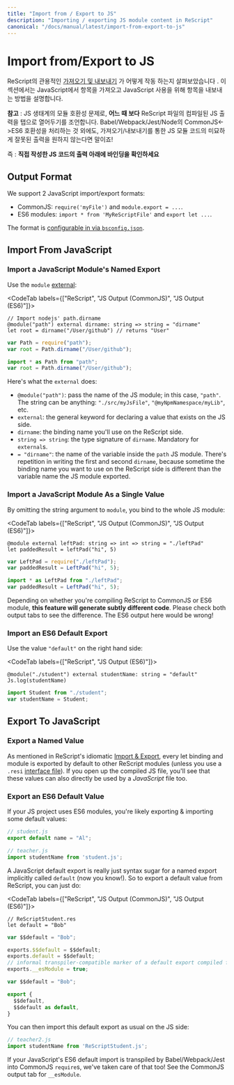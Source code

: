 ```yaml
---
title: "Import from / Export to JS"
description: "Importing / exporting JS module content in ReScript"
canonical: "/docs/manual/latest/import-from-export-to-js"
---
```


# Import from/Export to JS

ReScript의 관용적인 [가져오기 및 내보내기](https://green-labs.github.io/rescript-in-korean/Language-Features/22-Import-Export) 가 어떻게 작동 하는지 살펴보았습니다 . 이 섹션에서는 JavaScript에서 항목을 가져오고 JavaScript 사용을 위해 항목을 내보내는 방법을 설명합니다.

**참고** : JS 생태계의 모듈 호환성 문제로, **어느 때 보다** ReScript 파일의 컴파일된 JS 출력을 탭으로 열어두기를 조언합니다. 
Babel/Webpack/Jest/Node의 CommonJS<->ES6 호환성을 처리하는 것 외에도, 가져오기/내보내기를 통한 JS 모듈 코드의 미묘하게 잘못된 출력을 원하지 않는다면 말이죠!

즉 : **직접 작성한 JS 코드의 출력 아래에 바인딩을 확인하세요**

## Output Format

We support 2 JavaScript import/export formats:

- CommonJS: `require('myFile')` and `module.export = ...`.
- ES6 modules: `import * from 'MyReScriptFile'` and `export let ...`.

The format is [configurable in via `bsconfig.json`](build-configuration.md#package-specs).

## Import From JavaScript

### Import a JavaScript Module's Named Export

Use the `module` [external](external.md):

<CodeTab labels={["ReScript", "JS Output (CommonJS)", "JS Output (ES6)"]}>

```res example
// Import nodejs' path.dirname
@module("path") external dirname: string => string = "dirname"
let root = dirname("/User/github") // returns "User"
```
```js
var Path = require("path");
var root = Path.dirname("/User/github");
```
```js
import * as Path from "path";
var root = Path.dirname("/User/github");
```

</CodeTab>

Here's what the `external` does:

- `@module("path")`: pass the name of the JS module; in this case, `"path"`. The string can be anything: `"./src/myJsFile"`, `"@myNpmNamespace/myLib"`, etc.
- `external`: the general keyword for declaring a value that exists on the JS side.
- `dirname`: the binding name you'll use on the ReScript side.
- `string => string`: the type signature of `dirname`. Mandatory for `external`s.
- `= "dirname"`: the name of the variable inside the `path` JS module. There's repetition in writing the first and second `dirname`, because sometime the binding name you want to use on the ReScript side is different than the variable name the JS module exported.

### Import a JavaScript Module As a Single Value

By omitting the string argument to `module`, you bind to the whole JS module:

<CodeTab labels={["ReScript", "JS Output (CommonJS)", "JS Output (ES6)"]}>

```res example
@module external leftPad: string => int => string = "./leftPad"
let paddedResult = leftPad("hi", 5)
```
```js
var LeftPad = require("./leftPad");
var paddedResult = LeftPad("hi", 5);
```
```js
import * as LeftPad from "./leftPad";
var paddedResult = LeftPad("hi", 5);
```

</CodeTab>

Depending on whether you're compiling ReScript to CommonJS or ES6 module, **this feature will generate subtly different code**. Please check both output tabs to see the difference. The ES6 output here would be wrong!

### Import an ES6 Default Export

Use the value `"default"` on the right hand side:

<CodeTab labels={["ReScript", "JS Output (ES6)"]}>

```res example
@module("./student") external studentName: string = "default"
Js.log(studentName)
```
```js
import Student from "./student";
var studentName = Student;
```

</CodeTab>

## Export To JavaScript

### Export a Named Value

As mentioned in ReScript's idiomatic [Import & Export](import-export.md), every let binding and module is exported by default to other ReScript modules (unless you use a `.resi` [interface file](module#signatures)). If you open up the compiled JS file, you'll see that these values can also directly be used by a _JavaScript_ file too.

### Export an ES6 Default Value

If your JS project uses ES6 modules, you're likely exporting & importing some default values:

```js
// student.js
export default name = "Al";
```

```js
// teacher.js
import studentName from 'student.js';
```

A JavaScript default export is really just syntax sugar for a named export implicitly called `default` (now you know!). So to export a default value from ReScript, you can just do:

<CodeTab labels={["ReScript", "JS Output (CommonJS)", "JS Output (ES6)"]}>

```res example
// ReScriptStudent.res
let default = "Bob"
```
```js
var $$default = "Bob";

exports.$$default = $$default;
exports.default = $$default;
// informal transpiler-compatible marker of a default export compiled from ES6
exports.__esModule = true;
```
```js
var $$default = "Bob";

export {
  $$default,
  $$default as default,
}
```

</CodeTab>

You can then import this default export as usual on the JS side:

```js
// teacher2.js
import studentName from 'ReScriptStudent.js';
```

If your JavaScript's ES6 default import is transpiled by Babel/Webpack/Jest into CommonJS `require`s, we've taken care of that too! See the CommonJS output tab for `__esModule`.

